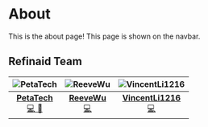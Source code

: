 # About

This is the about page! This page is shown on the navbar.

## Refinaid Team

| ![PetaTech](https://avatars.githubusercontent.com/u/94162591?v=4) | ![ReeveWu](https://avatars.githubusercontent.com/u/110542858?v=4) | ![VincentLi1216](https://avatars.githubusercontent.com/u/98581766?v=4) |
|:--:|:--:|:--:|
| [**PetaTech**](https://PetaTech.com) <br /> [💻 🧳](https://github.com/PetaTech/refinaid/commits?author=PetaTech) | [**ReeveWu**](https://github.com/ReeveWu) <br /> [💻](https://github.com/PetaTech/refinaid/commits?author=ReeveWu) | [**VincentLi1216**](https://github.com/VincentLi1216) <br /> [💻](https://github.com/PetaTech/refinaid/commits?author=VincentLi1216) |

